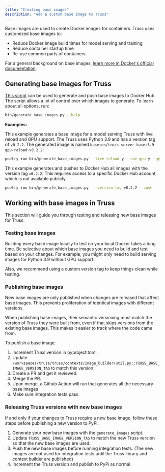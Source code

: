 ```yaml
---
title: "Creating base images"
description: "Add a custom base image to Truss"
---
```


Base images are used to create Docker images for containers. Truss uses customized base images to:

* Reduce Docker image build times for model serving and training
* Reduce container startup time
* Re-use common parts of containers

For a general background on base images, [learn more in Docker's official documentation](https://docs.docker.com/build/building/base-images/).

## Generating base images for Truss

[This script](https://github.com/basetenlabs/truss/blob/main/bin/generate_base_images.py) can be used to generate and push
base images to Docker Hub. The script allows a lot of control over which images
to generate. To learn about all options, run:

```sh
bin/generate_base_images.py --help
```

**Examples:**

This example generates a base image for a model serving Truss with live reload and GPU support. The Truss uses Python 3.9 and has a version tag of `v0.2.2`. The generated image is named `baseten/truss-server-base:3.9-gpu-reload-v0.2.2`:

```sh
poetry run bin/generate_base_images.py --live-reload y --use-gpu y --python-version 3.9 --version-tag v0.2.2 --job-type server

```

This example generates and pushes to Docker Hub all images with the version tag `v0.2.2`. This requires access to a specific Docker Hub account, which is not available publicly.

```sh
poetry run bin/generate_base_images.py  --version-tag v0.2.2 --push
```

## Working with base images in Truss

This section will guide you through testing and releasing new base images for Truss.

### Testing base images

Building every base image locally to test on your local Docker takes a long time. Be selective about which base images you need to build and test based on your changes. For example, you might only need to build serving images for Python 3.9 without GPU support.

Also, we recommend using a custom version tag to keep things clean while testing.

### Publishing base images

New base images are only published when changes are released that affect base images. This prevents proliferation of identical images with different versions.

When publishing base images, their semantic versioning must match the version of Truss they were built from, even if that skips versions from the existing base images. This makes it easier to track where the code came from.

To publish a base image:

1. Increment Truss version in pyproject.toml
2. Update `/workspaces/truss/truss/contexts/image_builder/util.py::TRUSS_BASE_IMAGE_VERSION_TAG` to match this version
3. Create a PR and get it reviewed.
5. Merge the PR.
6. Upon merge, a Github Action will run that generates all the necessary base images
6. Make sure integration tests pass.

### Releasing Truss versions with new base images

If and only if your changes to Truss require a new base image, follow these steps before publishing a new version to PyPi:

1. Generate your new base images with the `generate_images` script.
2. Update `TRUSS_BASE_IMAGE_VERSION_TAG` to match the new Truss version so that the new base images are used.
3. Push the new base images before running integration tests. (The new images are not used for integration tests until the Truss library and context builder are published)
4. Increment the Truss version and publish to PyPi as normal.
